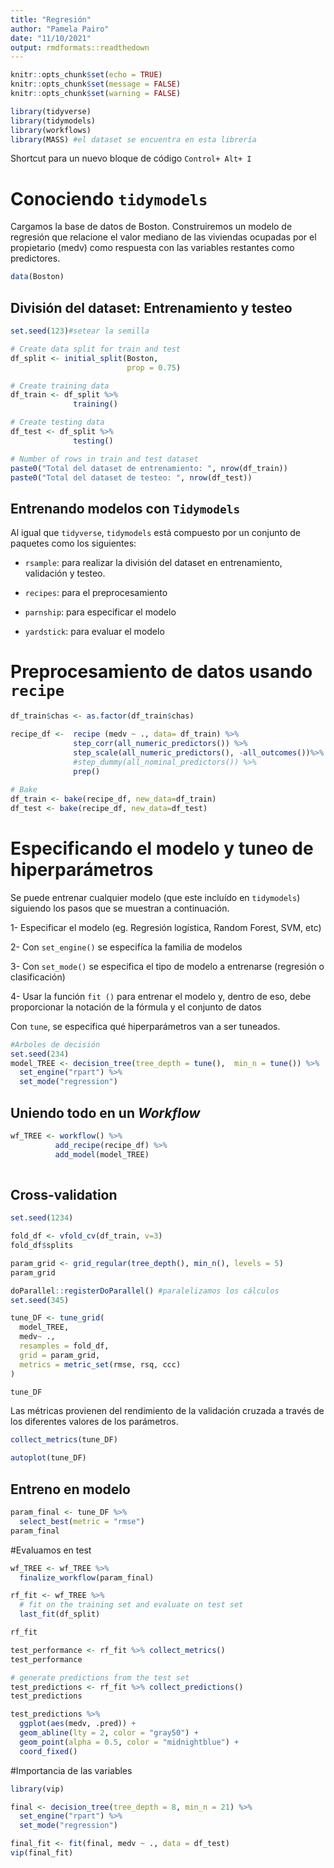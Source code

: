 ---
title: "Regresión"
author: "Pamela Pairo"
date: "11/10/2021"
output: rmdformats::readthedown
---


```{r setup, include=FALSE}
knitr::opts_chunk$set(echo = TRUE)
knitr::opts_chunk$set(message = FALSE)
knitr::opts_chunk$set(warning = FALSE)

library(tidyverse)
library(tidymodels)
library(workflows)
library(MASS) #el dataset se encuentra en esta librería 
```

Shortcut para un nuevo bloque de código `Control+ Alt+ I`

# Conociendo `tidymodels`

Cargamos la base de datos de Boston. Construiremos un modelo de regresión que relacione el valor mediano de las viviendas ocupadas por el propietario (medv) como respuesta con las variables restantes como predictores.

```{r}
data(Boston)
```


## División del dataset: Entrenamiento y testeo


```{r}
set.seed(123)#setear la semilla

# Create data split for train and test
df_split <- initial_split(Boston,
                          prop = 0.75)

# Create training data
df_train <- df_split %>%
              training()

# Create testing data
df_test <- df_split %>%
              testing()

# Number of rows in train and test dataset
paste0("Total del dataset de entrenamiento: ", nrow(df_train))
paste0("Total del dataset de testeo: ", nrow(df_test))
```

## Entrenando modelos con `Tidymodels`

Al igual que `tidyverse`, `tidymodels` está compuesto por un conjunto de paquetes como los siguientes:

- `rsample`: para realizar la división del dataset en entrenamiento, validación y testeo.

- `recipes`: para el preprocesamiento

- `parnship`: para especificar el modelo

- `yardstick`: para evaluar el modelo

# Preprocesamiento de datos usando `recipe`

```{r}
df_train$chas <- as.factor(df_train$chas)
```


```{r}
recipe_df <-  recipe (medv ~ ., data= df_train) %>% 
              step_corr(all_numeric_predictors()) %>%
              step_scale(all_numeric_predictors(), -all_outcomes())%>%
              #step_dummy(all_nominal_predictors()) %>% 
              prep()
              
# Bake
df_train <- bake(recipe_df, new_data=df_train)
df_test <- bake(recipe_df, new_data=df_test)
```

# Especificando el modelo y tuneo de hiperparámetros

Se puede entrenar cualquier modelo (que este incluído en `tidymodels`) siguiendo los pasos que se muestran a continuación.

1- Especificar el modelo (eg. Regresión logística, Random Forest, SVM, etc)

2- Con `set_engine()` se especifíca la familia de modelos

3- Con `set_mode()` se especifica el tipo de modelo a entrenarse (regresión o clasificación)

4- Usar la función `fit ()` para entrenar el modelo y, dentro de eso, debe proporcionar la notación de la fórmula y el conjunto de datos

Con `tune`, se especifica qué hiperparámetros van a ser tuneados.

```{r}
#Arboles de decisión
set.seed(234)
model_TREE <- decision_tree(tree_depth = tune(),  min_n = tune()) %>% 
  set_engine("rpart") %>% 
  set_mode("regression")

```

## Uniendo todo en un _Workflow_

```{r}
wf_TREE <- workflow() %>% 
          add_recipe(recipe_df) %>% 
          add_model(model_TREE)
       
```

## Cross-validation

```{r}
set.seed(1234)

fold_df <- vfold_cv(df_train, v=3)
fold_df$splits

```

```{r}
param_grid <- grid_regular(tree_depth(), min_n(), levels = 5)
param_grid
```



```{r}
doParallel::registerDoParallel() #paralelizamos los cálculos
set.seed(345)

tune_DF <- tune_grid(
  model_TREE,
  medv~ .,
  resamples = fold_df, 
  grid = param_grid, 
  metrics = metric_set(rmse, rsq, ccc)
)

tune_DF
```

Las métricas provienen del rendimiento de la validación cruzada a través de los diferentes valores de los parámetros.

```{r}
collect_metrics(tune_DF)
```

```{r}
autoplot(tune_DF)
```

## Entreno en modelo

```{r}
param_final <- tune_DF %>%
  select_best(metric = "rmse")
param_final
```

#Evaluamos en test

```{r}
wf_TREE <- wf_TREE %>%
  finalize_workflow(param_final)
```

```{r}
rf_fit <- wf_TREE %>%
  # fit on the training set and evaluate on test set
  last_fit(df_split)

rf_fit
```

```{r}
test_performance <- rf_fit %>% collect_metrics()
test_performance
```

```{r}
# generate predictions from the test set
test_predictions <- rf_fit %>% collect_predictions()
test_predictions
```

```{r}
test_predictions %>%
  ggplot(aes(medv, .pred)) +
  geom_abline(lty = 2, color = "gray50") +
  geom_point(alpha = 0.5, color = "midnightblue") +
  coord_fixed()
```

#Importancia de las variables

```{r}
library(vip)

final <- decision_tree(tree_depth = 8, min_n = 21) %>%
  set_engine("rpart") %>%
  set_mode("regression")

final_fit <- fit(final, medv ~ ., data = df_test)
vip(final_fit)
```

